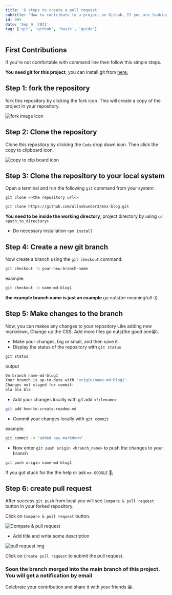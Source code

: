 ---
title: '6 steps to create a pull request'
subtitle: 'How to contribute to a project on Github, If you are looking to make your first github contribution...'
id: 005
date: 'Sep 9, 2021'
tag: ['git', 'github', 'basic', 'guide']
---

## First Contributions

If you're not comfortable with command line then follow this simple steps.

**You need git for this project**, you can install git from [here.](https://git-scm.com/)

## Step 1: fork the repository

fork this repository by clicking the fork icon. This will create a copy of the project in your repository.

![fork image icon](https://docs.github.com/assets/cb-28613/images/help/repository/fork_button.png)

## Step 2: Clone the repository

Clone this repository by clicking the `Code` drop down icon. Then click the copy to clipboard icon.

![copy to clip board icon](https://docs.github.com/assets/cb-33207/images/help/repository/https-url-clone-cli.png)

## Step 3: Clone the repository to your local system

Open a terminal and run the following `git` command from your system:

`git clone <>the repository url<>`

```bash
git clone https://github.com/ullaskunder3/mnx-blog.git
```

**You need to be inside the working directory**, project directory by using `cd <path_to_directory>`

- Do necessary installation `npm install`

## Step 4: Create a new git branch

Now create a branch using the `git checkout` command:

```bash
git checkout -b your-new-branch-name
```

example:

```bash
git checkout -b name-md-blog1
```

**the example branch name is just an example** go nuts(be meaningfull :)).

## Step 5: Make changes to the branch

Now, you can makes any changes to your repository Like adding new markdown, Change up the CSS. Add more files go nuts(the good one😁).

- Make your changes, big or small, and then save it.
- Display the status of the repository with `git status`

```bash
git status
```

output

```bash
On branch name-md-blog1
Your branch is up-to-date with 'origin/name-md-blog1'.
Changes not staged for commit:
bla bla bla
```

- Add your changes locally with git add `<filename>`

```bash
git add how-to-create-readme.md
```

- Commit your changes locally with  `git commit`

example:

```bash
git commit -m "added new markdown" 
```

- Now enter `git push origin <branch_name>` to push the changes to your branch

```bash
git push origin name-md-blog1
```

If you got stuck for the the help or ask `mr.GOOGLE` 🤩;

## Step 6: create pull request

After success `git push` from local you will see `Compare & pull request` button in your forked repository.

Click on `Compare & pull request` button.

![Compare & pull request](https://opensource.com/sites/default/files/uploads/compare-and-pull-request-button.png)

- Add title and write some description

![pull request img](https://i.stack.imgur.com/aJJ1n.png)

Click on `Create pull request` to submit the pull request.

### Soon the branch merged into the main branch of this project. You will get a notification by email

Celebrate your contribution and share it with your friends 😁.